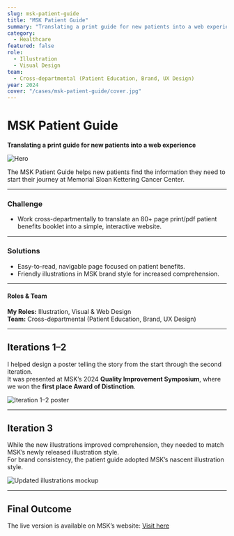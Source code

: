 ```yaml
---
slug: msk-patient-guide
title: "MSK Patient Guide"
summary: "Translating a print guide for new patients into a web experience."
category:
  - Healthcare
featured: false
role:
  - Illustration
  - Visual Design
team:
  - Cross-departmental (Patient Education, Brand, UX Design)
year: 2024
cover: "/cases/msk-patient-guide/cover.jpg"
---
```


# MSK Patient Guide  
**Translating a print guide for new patients into a web experience**

![Hero](/cases/msk-patient-guide/hero.png)

The MSK Patient Guide helps new patients find the information they need to start their journey at Memorial Sloan Kettering Cancer Center.

---

### Challenge

- Work cross-departmentally to translate an 80+ page print/pdf patient benefits booklet into a simple, interactive website.

---

### Solutions

- Easy-to-read, navigable page focused on patient benefits.  
- Friendly illustrations in MSK brand style for increased comprehension.

---

#### Roles & Team

**My Roles:** Illustration, Visual & Web Design  
**Team:** Cross-departmental (Patient Education, Brand, UX Design)

---

## Iterations 1–2

I helped design a poster telling the story from the start through the second iteration.  
It was presented at MSK’s 2024 **Quality Improvement Symposium**, where we won the **first place Award of Distinction**.

![Iteration 1–2 poster](/cases/msk-patient-guide/iteration-1-2.png)

---

## Iteration 3

While the new illustrations improved comprehension, they needed to match MSK’s newly released illustration style.  
For brand consistency, the patient guide adopted MSK’s nascent illustration style.

![Updated illustrations mockup](/cases/msk-patient-guide/iteration-3.png)

---

## Final Outcome

The live version is available on MSK’s website: [Visit here](https://www.mskcc.org)

